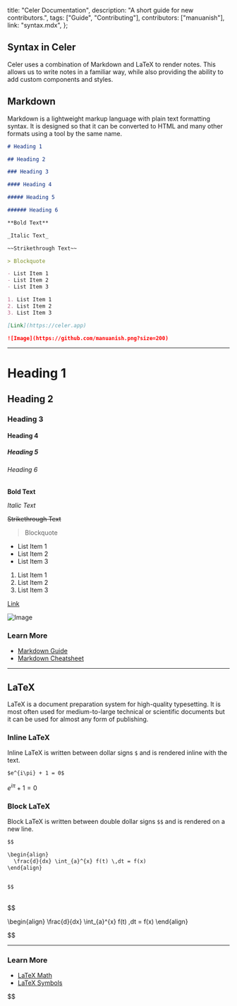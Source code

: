   title: "Celer Documentation",
  description: "A short guide for new contributors.",
  tags: ["Guide", "Contributing"],
  contributors: ["manuanish"],
  link: "syntax.mdx",
};


## Syntax in Celer

Celer uses a combination of Markdown and LaTeX to render notes.
This allows us to write notes in a familiar way, while also providing the ability to add custom components and styles.

## Markdown

Markdown is a lightweight markup language with plain text formatting syntax.
It is designed so that it can be converted to HTML and many other formats using a tool by the same name.

```md
# Heading 1

## Heading 2

### Heading 3

#### Heading 4

##### Heading 5

###### Heading 6

**Bold Text**

_Italic Text_

~~Strikethrough Text~~

> Blockquote

- List Item 1
- List Item 2
- List Item 3

1. List Item 1
2. List Item 2
3. List Item 3

[Link](https://celer.app)

![Image](https://github.com/manuanish.png?size=200)
```

---

# Heading 1

## Heading 2

### Heading 3

#### Heading 4

##### Heading 5

###### Heading 6

**Bold Text**

_Italic Text_

~~Strikethrough Text~~

> Blockquote

- List Item 1
- List Item 2
- List Item 3

1. List Item 1
2. List Item 2
3. List Item 3

[Link](https://celer.vercel.app)

![Image](https://github.com/manuanish.png?size=200)

### Learn More

- [Markdown Guide](https://www.markdownguide.org/basic-syntax/)
- [Markdown Cheatsheet](https://www.markdownguide.org/cheat-sheet/)

---

## LaTeX

LaTeX is a document preparation system for high-quality typesetting.
It is most often used for medium-to-large technical or scientific documents but it can be used for almost any form of publishing.

### Inline LaTeX

Inline LaTeX is written between dollar signs `$` and is rendered inline with the text.

```md
$e^{i\pi} + 1 = 0$
```

$e^{i\pi} + 1 = 0$

### Block LaTeX

Block LaTeX is written between double dollar signs `$$` and is rendered on a new line.

```md
$$

\begin{align}
  \frac{d}{dx} \int_{a}^{x} f(t) \,dt = f(x)
\end{align}


$$
```

<br />
$$

\begin{align}
\frac{d}{dx} \int\_{a}^{x} f(t) \,dt = f(x)
\end{align}

$$

---

### Learn More
- [LaTeX Math](https://www.latex-tutorial.com/tutorials/mathematics/)
- [LaTeX Symbols](https://oeis.org/wiki/List_of_LaTeX_mathematical_symbols)



$$
